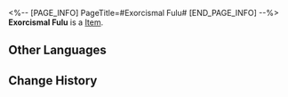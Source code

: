 <%-- [PAGE_INFO]
PageTitle=#Exorcismal Fulu#
[END_PAGE_INFO] --%>
{{Item Infobox
|title       = Exorcismal Fulu
|id          = 121001
|image       = Item Exorcismal Fulu.png
|type        = 
|invCategory = Valuables
|rarity      = 4
|effect      = The special talisman used by the Ten-Lords Commission to suppress heliobi. It can be used to superimpose the Light Cone "Hey, Over Here."
|description = ''"Decree of Nine Chapters, myriad spirits concealed."''
|source1     = Obtained via leveling your popularity level in "Ghostly Grove"
}}
'''Exorcismal Fulu''' is a [[Item]].

==Other Languages==
{{Other Languages
|en   = Exorcismal Fulu
|zhs  = 降灵符箓
|zht  = 降靈符籙
|ja   = 降霊符
|ko   = 강령 부적
|es   = Talismán del exorcismo
|fr   = Talisman d'exorcisme
|ru   = Талисман экзорцизма
|th   = Exorcismal Fulu
|vi   = Bùa Hàng Yêu
|de   = Austreibungstalisman
|id   = Exorcismal Fulu
|pt   = Talismã de Exorcismo
}}

==Change History==
{{Change History|2.0}}